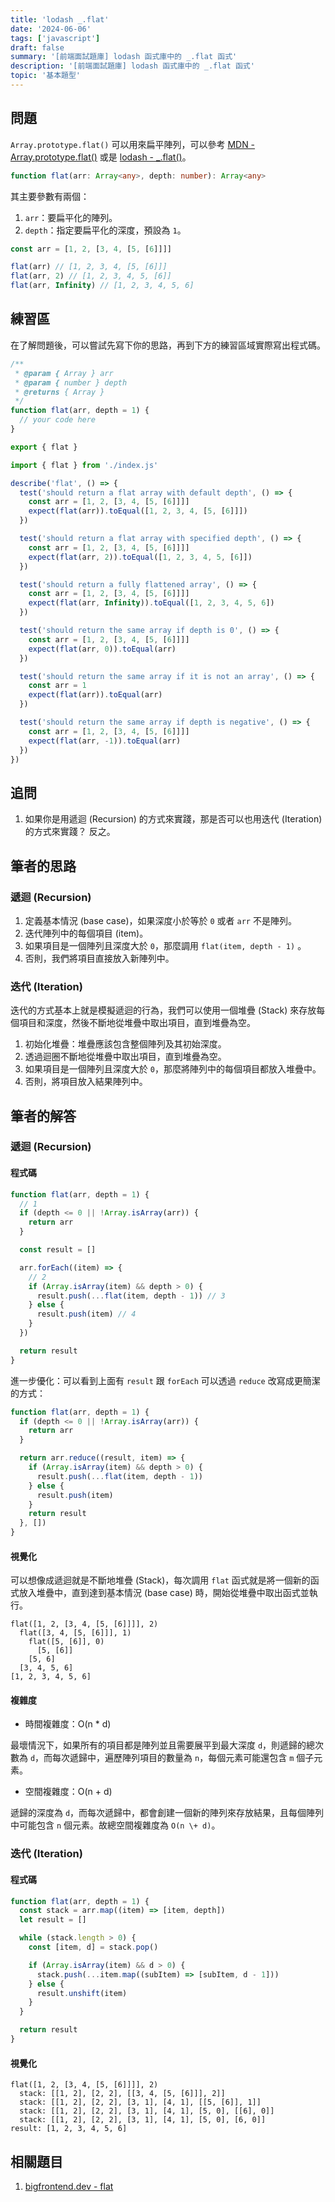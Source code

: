 ```yaml
---
title: 'lodash _.flat'
date: '2024-06-06'
tags: ['javascript']
draft: false
summary: '[前端面試題庫] lodash 函式庫中的 _.flat 函式'
description: '[前端面試題庫] lodash 函式庫中的 _.flat 函式'
topic: '基本題型'
---
```


## 問題

`Array.prototype.flat()` 可以用來扁平陣列，可以參考 [MDN - Array.prototype.flat()](https://developer.mozilla.org/en-US/docs/Web/JavaScript/Reference/Global_Objects/Array/flat) 或是 [lodash - \_.flat()](https://lodash.com/docs/4.17.15#flat)。

```typescript
function flat(arr: Array<any>, depth: number): Array<any>
```

其主要參數有兩個：

1. `arr`：要扁平化的陣列。
2. `depth`：指定要扁平化的深度，預設為 `1`。

```javascript
const arr = [1, 2, [3, 4, [5, [6]]]]

flat(arr) // [1, 2, 3, 4, [5, [6]]]
flat(arr, 2) // [1, 2, 3, 4, 5, [6]]
flat(arr, Infinity) // [1, 2, 3, 4, 5, 6]
```

## 練習區

在了解問題後，可以嘗試先寫下你的思路，再到下方的練習區域實際寫出程式碼。

<Sandpack lang="test-ts" activeFile="index.js" showTests={true}>

```js file=index.js
/**
 * @param { Array } arr
 * @param { number } depth
 * @returns { Array }
 */
function flat(arr, depth = 1) {
  // your code here
}

export { flat }
```

```js file=flat.test.js hidden=true
import { flat } from './index.js'

describe('flat', () => {
  test('should return a flat array with default depth', () => {
    const arr = [1, 2, [3, 4, [5, [6]]]]
    expect(flat(arr)).toEqual([1, 2, 3, 4, [5, [6]]])
  })

  test('should return a flat array with specified depth', () => {
    const arr = [1, 2, [3, 4, [5, [6]]]]
    expect(flat(arr, 2)).toEqual([1, 2, 3, 4, 5, [6]])
  })

  test('should return a fully flattened array', () => {
    const arr = [1, 2, [3, 4, [5, [6]]]]
    expect(flat(arr, Infinity)).toEqual([1, 2, 3, 4, 5, 6])
  })

  test('should return the same array if depth is 0', () => {
    const arr = [1, 2, [3, 4, [5, [6]]]]
    expect(flat(arr, 0)).toEqual(arr)
  })

  test('should return the same array if it is not an array', () => {
    const arr = 1
    expect(flat(arr)).toEqual(arr)
  })

  test('should return the same array if depth is negative', () => {
    const arr = [1, 2, [3, 4, [5, [6]]]]
    expect(flat(arr, -1)).toEqual(arr)
  })
})
```

</Sandpack>

## 追問

1. 如果你是用遞迴 (Recursion) 的方式來實踐，那是否可以也用迭代 (Iteration) 的方式來實踐？ 反之。

## 筆者的思路

### 遞迴 (Recursion)

1. 定義基本情況 (base case)，如果深度小於等於 `0` 或者 `arr` 不是陣列。
2. 迭代陣列中的每個項目 (item)。
3. 如果項目是一個陣列且深度大於 `0`，那麼調用 `flat(item, depth - 1)` 。
4. 否則，我們將項目直接放入新陣列中。

### 迭代 (Iteration)

迭代的方式基本上就是模擬遞迴的行為，我們可以使用一個堆疊 (Stack) 來存放每個項目和深度，然後不斷地從堆疊中取出項目，直到堆疊為空。

1. 初始化堆疊：堆疊應該包含整個陣列及其初始深度。
2. 透過迴圈不斷地從堆疊中取出項目，直到堆疊為空。
3. 如果項目是一個陣列且深度大於 `0`，那麼將陣列中的每個項目都放入堆疊中。
4. 否則，將項目放入結果陣列中。

## 筆者的解答

### 遞迴 (Recursion)

#### 程式碼

```js
function flat(arr, depth = 1) {
  // 1
  if (depth <= 0 || !Array.isArray(arr)) {
    return arr
  }

  const result = []

  arr.forEach((item) => {
    // 2
    if (Array.isArray(item) && depth > 0) {
      result.push(...flat(item, depth - 1)) // 3
    } else {
      result.push(item) // 4
    }
  })

  return result
}
```

進一步優化：可以看到上面有 `result` 跟 `forEach` 可以透過 `reduce` 改寫成更簡潔的方式：

```js
function flat(arr, depth = 1) {
  if (depth <= 0 || !Array.isArray(arr)) {
    return arr
  }

  return arr.reduce((result, item) => {
    if (Array.isArray(item) && depth > 0) {
      result.push(...flat(item, depth - 1))
    } else {
      result.push(item)
    }
    return result
  }, [])
}
```

#### 視覺化

可以想像成遞迴就是不斷地堆疊 (Stack)，每次調用 `flat` 函式就是將一個新的函式放入堆疊中，直到達到基本情況 (base case) 時，開始從堆疊中取出函式並執行。

```plaintext
flat([1, 2, [3, 4, [5, [6]]]], 2)
  flat([3, 4, [5, [6]]], 1)
    flat([5, [6]], 0)
      [5, [6]]
    [5, 6]
  [3, 4, 5, 6]
[1, 2, 3, 4, 5, 6]
```

#### 複雜度

- 時間複雜度：O(n \* d)

最壞情況下，如果所有的項目都是陣列並且需要展平到最大深度 `d`，則遞歸的總次數為 `d`，而每次遞歸中，遍歷陣列項目的數量為 `n`，每個元素可能還包含 `m` 個子元素。

- 空間複雜度：O(n \+ d)

遞歸的深度為 `d`，而每次遞歸中，都會創建一個新的陣列來存放結果，且每個陣列中可能包含 `n` 個元素。故總空間複雜度為 `O(n \+ d)`。

### 迭代 (Iteration)

#### 程式碼

```js
function flat(arr, depth = 1) {
  const stack = arr.map((item) => [item, depth])
  let result = []

  while (stack.length > 0) {
    const [item, d] = stack.pop()

    if (Array.isArray(item) && d > 0) {
      stack.push(...item.map((subItem) => [subItem, d - 1]))
    } else {
      result.unshift(item)
    }
  }

  return result
}
```

#### 視覺化

```plaintext
flat([1, 2, [3, 4, [5, [6]]]], 2)
  stack: [[1, 2], [2, 2], [[3, 4, [5, [6]]], 2]]
  stack: [[1, 2], [2, 2], [3, 1], [4, 1], [[5, [6]], 1]]
  stack: [[1, 2], [2, 2], [3, 1], [4, 1], [5, 0], [[6], 0]]
  stack: [[1, 2], [2, 2], [3, 1], [4, 1], [5, 0], [6, 0]]
result: [1, 2, 3, 4, 5, 6]
```

## 相關題目

1. [bigfrontend.dev - flat](https://bigfrontend.dev/problem/implement-Array-prototype.flat)
